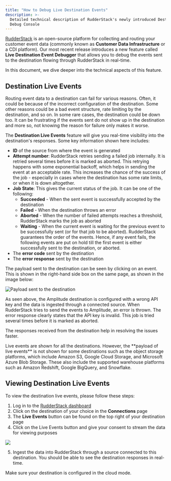 ```yaml
---
title: "How to Debug Live Destination Events"
description: >-
  Detailed technical description of RudderStack's newly introduced Destination
  Debug Console
---
```


[RudderStack](https://rudderstack.com) is an open-source platform for collecting and routing your customer event data \(commonly known as **Customer Data Infrastructure** or a CDI platform\). Our most recent release introduces a new feature called **Live Destination Event Debugger** that allows you to debug the events sent to the destination flowing through RudderStack in real-time.

In this document, we dive deeper into the technical aspects of this feature.

## Destination Live Events

Routing event data to a destination can fail for various reasons. Often, it could be because of the incorrect configuration of the destination. Some other reasons could be a bad event structure, rate limiting by the destination, and so on. In some rare cases, the destination could be down too. It can be frustrating if the events sent do not show up in the destination and more so, not knowing the reason for failure only makes it worse.

The **Destination Live Events** feature will give you real-time visibility into the destination's responses. Some key information shown here includes:

- **ID** of the source from where the event is generated
- **Attempt number**: RudderStack retries sending a failed job internally. It is retried several times before it is marked as aborted. This retrying happens with some exponential backoff, which helps in sending the event at an acceptable rate. This increases the chance of the success of the job - especially in cases where the destination has some rate limits, or when it is down altogether.
- **Job State**: This gives the current status of the job. It can be one of the following:
  - **Succeeded** - When the sent event is successfully accepted by the destination
  - **Failed** - When the destination throws an error
  - **Aborted** - When the number of failed attempts reaches a threshold, RudderStack marks the job as aborted
  - **Waiting** - When the current event is waiting for the previous event to be successfully sent \(or for that job to be aborted\). RudderStack guarantees the order of the events. Hence, if any event fails, the following events are put on hold till the first event is either successfully sent to the destination, or aborted.
- The **error code** sent by the destination
- The **error response** sent by the destination

The payload sent to the destination can be seen by clicking on an event. This is shown in the right-hand side box on the same page, as shown in the image below:

<img src="../../assets/am-dest-error.png" alt="Payload sent to the destination" />

As seen above, the Amplitude destination is configured with a wrong API key and the data is ingested through a connected source. When RudderStack tries to send the events to Amplitude, an error is thrown. The error response clearly states that the API key is invalid. This job is tried several times before it is marked as aborted.

The responses received from the destination help in resolving the issues faster.

<div class="warningBlock">
Live events are shown for all the destinations. However, the **payload of live events** is not shown for some destinations such as the object storage platforms, which include Amazon S3, Google Cloud Storage, and Microsoft Azure Blob Storage. These also include the supported warehouse platforms such as Amazon Redshift, Google BigQuery, and Snowflake.
</div>

## Viewing Destination Live Events

To view the destination live events, please follow these steps:

1. Log in to the [RudderStack dashboard](https://app.rudderstack.com/)
2. Click on the destination of your choice in the **Connections** page
3. The **Live Events** button can be found on the top right of your destination page
4. Click on the Live Events button and give your consent to stream the data for viewing purposes

<img src="../../assets/image (33).png" />

5. Ingest the data into RudderStack through a source connected to this destination. You should be able to see the destination responses in real-time.

<div class="infoBlock">
Make sure your destination is configured in the cloud mode.
</div>


